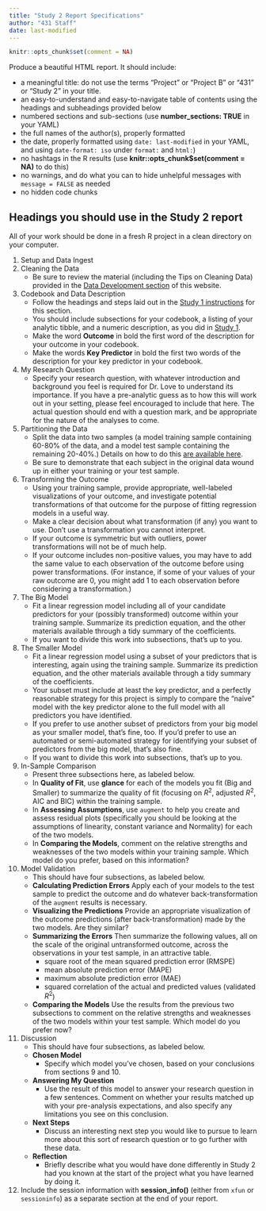 ```yaml
---
title: "Study 2 Report Specifications"
author: "431 Staff"
date: last-modified
---
```


```r
knitr::opts_chunk$set(comment = NA)
```

Produce a beautiful HTML report. It should include:

- a meaningful title: do not use the terms "Project" or "Project B" or "431" or "Study 2" in your title.
- an easy-to-understand and easy-to-navigate table of contents using the headings and subheadings provided below
- numbered sections and sub-sections (use **number_sections: TRUE** in your YAML)
- the full names of the author(s), properly formatted
- the date, properly formatted using `date: last-modified` in your YAML, and using `date-format: iso` under `format:` and `html:`)
- no hashtags in the R results (use **knitr::opts_chunk$set(comment = NA)** to do this)
- no warnings, and do what you can to hide unhelpful messages with `message = FALSE` as needed
- no hidden code chunks

## Headings you should use in the Study 2 report

All of your work should be done in a fresh R project in a clean directory on your computer. 

1. Setup and Data Ingest
2. Cleaning the Data 
    - Be sure to review the material (including the Tips on Cleaning Data) provided in the [Data Development section](data1.qmd) of this website.
3. Codebook and Data Description
    - Follow the headings and steps laid out in the [Study 1 instructions](study1b.qmd) for this section.
    - You should include subsections for your codebook, a listing of your analytic tibble, and a numeric description, as you did in [Study 1](study1b.qmd).
    - Make the word **Outcome** in bold the first word of the description for your outcome in your codebook.
    - Make the words **Key Predictor** in bold the first two words of the description for your key predictor in your codebook.
4. My Research Question
    - Specify your research question, with whatever introduction and background you feel is required for Dr. Love to understand its importance. If you have a pre-analytic guess as to how this will work out in your setting, please feel encouraged to include that here. The actual question should end with a question mark, and be appropriate for the nature of the analyses to come.
5. Partitioning the Data
    - Split the data into two samples (a model training sample containing 60-80% of the data, and a model test sample containing the remaining 20-40%.) Details on how to do this [are available here](study2a.qmd).
    - Be sure to demonstrate that each subject in the original data wound up in either your training or your test sample.
6. Transforming the Outcome
    - Using your training sample, provide appropriate, well-labeled visualizations of your outcome, and investigate potential transformations of that outcome for the purpose of fitting regression models in a useful way. 
    - Make a clear decision about what transformation (if any) you want to use. Don't use a transformation you cannot interpret.
    - If your outcome is symmetric but with outliers, power transformations will not be of much help.
    - If your outcome includes non-positive values, you may have to add the same value to each observation of the outcome before using power transformations. (For instance, if some of your values of your raw outcome are 0, you might add 1 to each observation before considering a transformation.)
7. The Big Model
    - Fit a linear regression model including all of your candidate predictors for your (possibly transformed) outcome within your training sample. Summarize its prediction equation, and the other materials available through a tidy summary of the coefficients.
    - If you want to divide this work into subsections, that's up to you.
8. The Smaller Model
    - Fit a linear regression model using a subset of your predictors that is interesting, again using the training sample. Summarize its prediction equation, and the other materials available through a tidy summary of the coefficients.
    - Your subset must include at least the key predictor, and a perfectly reasonable strategy for this project is simply to compare the "naive" model with the key predictor alone to the full model with all predictors you have identified.
    - If you prefer to use another subset of predictors from your big model as your smaller model, that's fine, too. If you'd prefer to use an automated or semi-automated strategy for identifying your subset of predictors from the big model, that's also fine.
    - If you want to divide this work into subsections, that's up to you.
9. In-Sample Comparison
    - Present three subsections here, as labeled below.
    - In **Quality of Fit**, use **glance** for each of the models you fit (Big and Smaller) to summarize the quality of fit (focusing on $R^2$, adjusted $R^2$, AIC and BIC) within the training sample.
    - In **Assessing Assumptions**, use `augment` to help you create and assess residual plots (specifically you should be looking at the assumptions of linearity, constant variance and Normality) for each of the two models. 
    - In **Comparing the Models**, comment on the relative strengths and weaknesses of the two models within your training sample. Which model do you prefer, based on this information?
10. Model Validation
    - This should have four subsections, as labeled below.
    - **Calculating Prediction Errors** Apply each of your models to the test sample to predict the outcome and do whatever back-transformation of the `augment` results is necessary.
    - **Visualizing the Predictions** Provide an appropriate visualization of the outcome predictions (after back-transformation) made by the two models. Are they similar?
    - **Summarizing the Errors** Then summarize the following values, all on the scale of the original untransformed outcome, across the observations in your test sample, in an attractive table.
        - square root of the mean squared prediction error (RMSPE)
        - mean absolute prediction error (MAPE)
        - maximum absolute prediction error (MAE)
        - squared correlation of the actual and predicted values (validated $R^2$)
    - **Comparing the Models** Use the results from the previous two subsections to comment on the relative strengths and weaknesses of the two models within your test sample. Which model do you prefer now?
11. Discussion
    - This should have four subsections, as labeled below.
    - **Chosen Model**
        - Specify which model you've chosen, based on your conclusions from sections 9 and 10.
    - **Answering My Question**
        - Use the result of this model to answer your research question in a few sentences. Comment on whether your results matched up with your pre-analysis expectations, and also specify any limitations you see on this conclusion.
    - **Next Steps**
        - Discuss an interesting next step you would like to pursue to learn more about this sort of research question or to go further with these data.
    - **Reflection**
        - Briefly describe what you would have done differently in Study 2 had you known at the start of the project what you have learned by doing it.
12. Include the session information with **session_info()** (either from `xfun` or `sessioninfo`) as a separate section at the end of your report.

